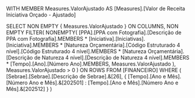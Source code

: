 WITH 
    MEMBER Measures.ValorAjustado AS 
        [Measures].[Valor de Receita Iniciativa Orçado - Ajustado]

SELECT
    NON EMPTY { Measures.ValorAjustado } ON COLUMNS,
    NON EMPTY
        FILTER(
            NONEMPTY(
                [PPA].[PPA com Fotografia].[Descrição de PPA com Fotografia].MEMBERS *
                [Iniciativa].[Iniciativas].[Iniciativa].MEMBERS *
                [Natureza Orçamentária].[Código Estruturado 4 nível].[Código Estruturado 4 nível].MEMBERS *
                [Natureza Orçamentária].[Descrição de Natureza 4 nível].[Descrição de Natureza 4 nível].MEMBERS *
                [Tempo].[Ano].[Número Ano].MEMBERS,
                Measures.ValorAjustado
            ),
            Measures.ValorAjustado > 0
        ) ON ROWS
FROM 
    [FINANCEIRO]
WHERE 
    (
        [Sebrae].[Sebrae].[Descrição de Sebrae].&[26],
        {
            [Tempo].[Ano e Mês].[Número Ano e Mês].&[202501] :
            [Tempo].[Ano e Mês].[Número Ano e Mês].&[202512]
        }
    )
